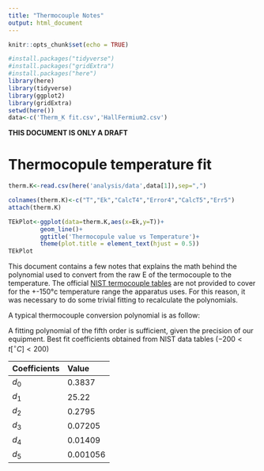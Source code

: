 ```yaml
---
title: "Thermocouple Notes"
output: html_document
---
```


```r
knitr::opts_chunk$set(echo = TRUE)
```


```r
#install.packages("tidyverse")
#install.packages("gridExtra")
#install.packages("here")
library(here)
library(tidyverse)
library(ggplot2)
library(gridExtra)
setwd(here())
data<-c('Therm_K fit.csv','HallFermium2.csv')
```

**THIS DOCUMENT IS ONLY A DRAFT**

# Thermocopule temperature fit

```r
therm.K<-read.csv(here('analysis/data',data[1]),sep=",")
```

```r
colnames(therm.K)<-c("T","Ek","CalcT4","Error4","CalcT5","Err5")
attach(therm.K)
```

```r
TEkPlot<-ggplot(data=therm.K,aes(x=Ek,y=T))+
         geom_line()+
         ggtitle('Thermocopule value vs Temperature')+
         theme(plot.title = element_text(hjust = 0.5))
TEkPlot
```

This document contains a few notes that explains the math behind the polynomial used to convert from the raw E of the termocouple to the temperature. The official [NIST termocouple tables](https://srdata.nist.gov/its90/download/download.html) are not provided to cover for the +-150°c temperature range the apparatus uses. For this reason, it was necessary to do some trivial fitting to recalculate the polynomials.

A typical thermocouple conversion polynomial is as follow:

\begin{equation}
t_{\text{calc}}=d_0+d_1 E+d_2 E^2+\ldots + d_n E^n
\end{equation}

A fitting polynomial of the fifth order is sufficient, given the precision of our equipment.
Best fit coefficients obtained from NIST data tables ($-200 < t [^{\circ}C]<200$)

| Coefficients | Value |
:--------------|:------|
$d_0$ | 0.3837 |
$d_1$ | 25.22 |
$d_2$ | 0.2795 |
$d_3$ | 0.07205 |
$d_4$ | 0.01409 |
$d_5$ | 0.001056 |

\begin{equation}
T = \beta_0+\beta_1 E + \ldots + \beta_5 E^5
\end{equation}
